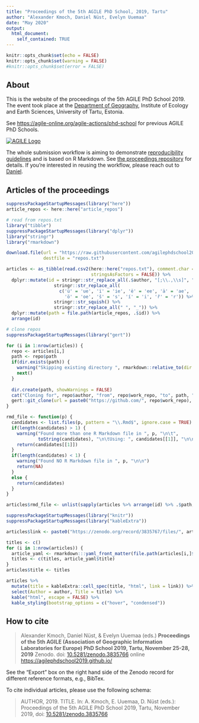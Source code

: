 ```yaml
---
title: "Proceedings of the 5th AGILE PhD School, 2019, Tartu"
author: "Alexander Kmoch, Daniel Nüst, Evelyn Uuemaa"
date: "May 2020"
output:
  html_document:
    self_contained: TRUE
---
```


```r
knitr::opts_chunk$set(echo = FALSE)
knitr::opts_chunk$set(warning = FALSE)
#knitr::opts_chunk$set(error = FALSE)
```

## About

This is the website of the proceedings of the 5th AGILE PhD School 2019. The event took place at the [Department of Geography](https://www.geograafia.ut.ee/en), Institute of Ecology and Earth Sciences, University of Tartu, Estonia.

See [https://agile-online.org/agile-actions/phd-school](https://agile-online.org/agile-actions/phd-school) for previous AGILE PhD Schools.

[![AGILE Logo](https://agile-online.org/conference_paper/images/logos/Agile_logo_new.png)](https://agile-online.org/)

The whole submission workflow is aiming to demonstrate [reproducibility guidelines](https://osf.io/phmce/) and is based on R Markdown. See [the proceedings repository](https://github.com/agilephdschool2019/agile_2019_phd_school_proceedings) for details. If you're interested in reusing the workflow, please reach out to [Daniel](mailto:daniel.nuest@uni-muenster.de).

## Articles of the proceedings

```r
suppressPackageStartupMessages(library("here"))
article_repos <- here::here("article_repos")
```

```r
# read from repos.txt
library("tibble")
suppressPackageStartupMessages(library("dplyr"))
library("stringr")
library("rmarkdown")

download.file(url = "https://raw.githubusercontent.com/agilephdschool2019/agile_2019_phd_school_proceedings/master/repos.txt",
              destfile = "repos.txt")

articles <- as_tibble(read.csv2(here::here("repos.txt"), comment.char = "#",
                                stringsAsFactors = FALSE)) %>%
  dplyr::mutate(id = stringr::str_replace_all(.$author, "[;\\.,\\s]", " ") %>%
                  stringr::str_replace_all(
                    c('ü' = 'ue', 'ï' = 'ie', 'ë' = 'ee', 'ä' = 'ae',
                      'ö' = 'oe', 'š' = 's', 'í' = 'i', 'ř' = 'r')) %>%
                  stringr::str_squish() %>%
                  stringr::str_replace_all(" ", "_")) %>%
  dplyr::mutate(path = file.path(article_repos, .$id)) %>%
  arrange(id)

# clone repos
suppressPackageStartupMessages(library("gert"))

for (i in 1:nrow(articles)) {
  repo <- articles[i,]
  path <- repo$path
  if(dir.exists(path)) {
    warning("Skipping existing directory ", rmarkdown::relative_to(dir = here(), path), "\n")
    next()
  }
  
  dir.create(path, showWarnings = FALSE)
  cat("Cloning for", repo$author, "from", repo$work_repo, "to", path, "\n")
  gert::git_clone(url = paste0("https://github.com/", repo$work_repo), path = path)
}
```

```r
rmd_file <- function(p) {
  candidates <- list.files(p, pattern = "\\.Rmd$", ignore.case = TRUE)
  if(length(candidates) > 1) {
    warning("Found more than one R Markdown file in ", p, "\n\t",
            toString(candidates), "\n\tUsing: ", candidates[[1]], "\n\n")
    return(candidates[[1]])
  }
  if(length(candidates) < 1) {
    warning("Found NO R Markdown file in ", p, "\n\n")
    return(NA)
  }
  else {
    return(candidates)
  }
}

articles$rmd_file <- unlist(sapply(articles %>% arrange(id) %>% .$path, rmd_file))
```

```r
suppressPackageStartupMessages(library("knitr"))
suppressPackageStartupMessages(library("kableExtra"))

articles$link <- paste0("https://zenodo.org/record/3835767/files/", articles$id,".pdf?download=1")

titles <- c()
for (i in 1:nrow(articles)) {
  article_yaml <- rmarkdown:::yaml_front_matter(file.path(articles[i,]$path, articles[i,]$rmd_file))
  titles <- c(titles, article_yaml$title)
}
articles$title <- titles

articles %>%
  mutate(title = kableExtra::cell_spec(title, "html", link = link)) %>%
  select(Author = author, Title = title) %>%
  kable("html", escape = FALSE) %>%
  kable_styling(bootstrap_options = c("hover", "condensed"))
```

## How to cite

> Alexander Kmoch, Daniel Nüst, & Evelyn Uuemaa (eds.) **Proceedings of the 5th AGILE (Association of Geographic Information Laboratories for Europe) PhD School 2019, Tartu, November 25-28, 2019** Zenodo. doi: [10.5281/zenodo.3835766](https://doi.org/10.5281/zenodo.3835766) online [https://agilephdschool2019.github.io/](https://agilephdschool2019.github.io/)

See the "Export" box on the right hand side of the Zenodo record for different reference formats, e.g., BibTex.

To cite individual articles, please use the following schema:

> AUTHOR, 2019. TITLE. In: A. Kmoch, E. Uuemaa, D. Nüst (eds.): Proceedings of the 5th AGILE PhD School 2019, Tartu, November 2019, doi: [10.5281/zenodo.3835766](https://doi.org/10.5281/zenodo.3835766)